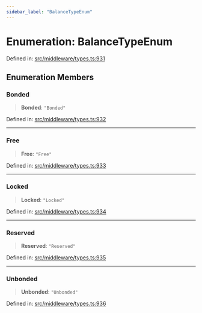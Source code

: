 ```yaml
---
sidebar_label: "BalanceTypeEnum"
---
```


# Enumeration: BalanceTypeEnum

Defined in: [src/middleware/types.ts:931](https://github.com/PolymeshAssociation/polymesh-sdk/blob/bee6a2fe7a8ce5db42a6982e793782182cde2153/src/middleware/types.ts#L931)

## Enumeration Members

### Bonded

> **Bonded**: `"Bonded"`

Defined in: [src/middleware/types.ts:932](https://github.com/PolymeshAssociation/polymesh-sdk/blob/bee6a2fe7a8ce5db42a6982e793782182cde2153/src/middleware/types.ts#L932)

***

### Free

> **Free**: `"Free"`

Defined in: [src/middleware/types.ts:933](https://github.com/PolymeshAssociation/polymesh-sdk/blob/bee6a2fe7a8ce5db42a6982e793782182cde2153/src/middleware/types.ts#L933)

***

### Locked

> **Locked**: `"Locked"`

Defined in: [src/middleware/types.ts:934](https://github.com/PolymeshAssociation/polymesh-sdk/blob/bee6a2fe7a8ce5db42a6982e793782182cde2153/src/middleware/types.ts#L934)

***

### Reserved

> **Reserved**: `"Reserved"`

Defined in: [src/middleware/types.ts:935](https://github.com/PolymeshAssociation/polymesh-sdk/blob/bee6a2fe7a8ce5db42a6982e793782182cde2153/src/middleware/types.ts#L935)

***

### Unbonded

> **Unbonded**: `"Unbonded"`

Defined in: [src/middleware/types.ts:936](https://github.com/PolymeshAssociation/polymesh-sdk/blob/bee6a2fe7a8ce5db42a6982e793782182cde2153/src/middleware/types.ts#L936)
